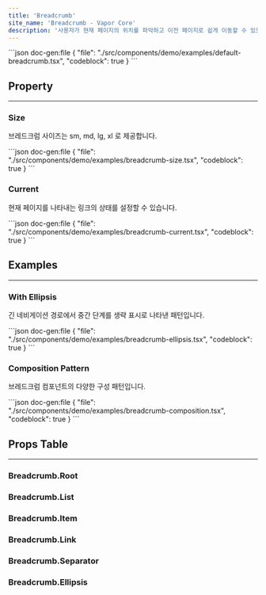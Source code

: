 ```yaml
---
title: 'Breadcrumb'
site_name: 'Breadcrumb - Vapor Core'
description: '사용자가 현재 페이지의 위치를 파악하고 이전 페이지로 쉽게 이동할 수 있도록 도와주는 네비게이션 컴포넌트입니다.'
---
```


<Demo name="default-breadcrumb">
```json doc-gen:file
{
    "file": "./src/components/demo/examples/default-breadcrumb.tsx",
    "codeblock": true
}
```
</Demo>

## Property

---

### Size

브레드크럼 사이즈는 sm, md, lg, xl 로 제공합니다.

<Demo name="breadcrumb-size">
```json doc-gen:file
{
    "file": "./src/components/demo/examples/breadcrumb-size.tsx",
    "codeblock": true
}
```
</Demo>

### Current

현재 페이지를 나타내는 링크의 상태를 설정할 수 있습니다.

<Demo name="breadcrumb-current">
```json doc-gen:file
{
    "file": "./src/components/demo/examples/breadcrumb-current.tsx",
    "codeblock": true
}
```
</Demo>

## Examples

---

### With Ellipsis

긴 네비게이션 경로에서 중간 단계를 생략 표시로 나타낸 패턴입니다.

<Demo name="breadcrumb-ellipsis">
```json doc-gen:file
{
    "file": "./src/components/demo/examples/breadcrumb-ellipsis.tsx",
    "codeblock": true
}
```
</Demo>

### Composition Pattern

브레드크럼 컴포넌트의 다양한 구성 패턴입니다.

<Demo name="breadcrumb-composition">
```json doc-gen:file
{
    "file": "./src/components/demo/examples/breadcrumb-composition.tsx",
    "codeblock": true
}
```
</Demo>

## Props Table

---

### Breadcrumb.Root

<NewComponentPropsTable componentName="breadcrumb-root" />

### Breadcrumb.List

<NewComponentPropsTable componentName="breadcrumb-list" />

### Breadcrumb.Item

<NewComponentPropsTable componentName="breadcrumb-item" />

### Breadcrumb.Link

<NewComponentPropsTable componentName="breadcrumb-link" />

### Breadcrumb.Separator

<NewComponentPropsTable componentName="breadcrumb-separator" />

### Breadcrumb.Ellipsis

<NewComponentPropsTable componentName="breadcrumb-ellipsis" />
